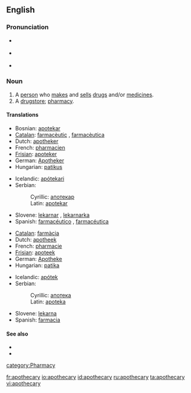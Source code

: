 ==English==
{{wikipedia}}

===Pronunciation===
*{{IPA|/əpˈɒθɪkˌəɻi/}} {{italbrac|[[RP]]}}
*{{IPA|/əpˈɑθəkˌəɻi/}} {{italbrac|US}}
*{{audio|en-us-apothecary.ogg|Audio (US)}}

===Noun===
{{en-noun|pl=apothecaries}}

# A [[person]] who [[make]]s and [[sell]]s [[drug]]s and/or [[medicine]]s.
# A [[drugstore]]; [[pharmacy]].

====Translations====
{{trans-top|a person}}
*Bosnian: [[apotekar#Bosnian|apotekar]] {{m}}
*[[Catalan]]: [[farmacèutic]] {{m}}, [[farmacèutica]] {{f}}
*Dutch: [[apotheker]] {{m}}
*French: [[pharmacien]] {{m}}
*[[Frisian]]: [[apoteker]] {{m}}
*German: [[Apotheker]] {{m}}
*Hungarian: [[patikus]]
{{trans-mid}}
*Icelandic: [[apótekari]] {{m}}
*Serbian:
*:Cyrillic: [[апотекар#Serbian|апотекар]] {{m}}
*:Latin: [[apotekar#Serbian|apotekar]] {{m}}
*Slovene: [[lekarnar]] {{m}}, [[lekarnarka]] {{f}}
*Spanish: [[farmacéutico]] {{m}}, [[farmacéutica]] {{f}}
{{trans-bottom}}

{{trans-top|a drugstore}}
*[[Catalan]]: [[farmàcia]] {{m}}
*Dutch: [[apotheek]] {{m}}
*French: [[pharmacie]] {{f}}
*[[Frisian]]: [[apoteek]] {{n}}
*German: [[Apotheke]] {{f}}
*Hungarian: [[patika]]
{{trans-mid}}
*Icelandic: [[apótek]] {{n}}
*Serbian:
*:Cyrillic: [[апотека#Serbian|апотека]] {{f}}
*:Latin: [[apoteka#Serbian|apoteka]] {{f}}
*Slovene: [[lekarna]] {{f}}
*Spanish: [[farmacia]] {{m}}
{{trans-bottom}}

====See also====
*{{pedialite|Apothecary}}
*{{pedialite|Pharmacy}}

[[category:Pharmacy]]

[[fr:apothecary]]
[[io:apothecary]]
[[id:apothecary]]
[[ru:apothecary]]
[[ta:apothecary]]
[[vi:apothecary]]